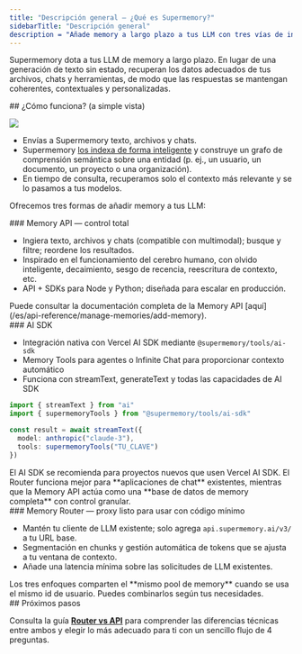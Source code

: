 ```yaml
---
title: "Descripción general — ¿Qué es Supermemory?"
sidebarTitle: "Descripción general"
description = "Añade memory a largo plazo a tus LLM con tres vías de integración: AI SDK, Memory API o Memory Router."
---
```


Supermemory dota a tus LLM de memory a largo plazo. En lugar de una generación de texto sin estado, recuperan los datos adecuados de tus archivos, chats y herramientas, de modo que las respuestas se mantengan coherentes, contextuales y personalizadas.

<div id="how-does-it-work-at-a-glance">
  ## ¿Cómo funciona? (a simple vista)
</div>

![](/images/overview-image.png)

* Envías a Supermemory texto, archivos y chats.
* Supermemory [los indexa de forma inteligente](/es/how-it-works) y construye un grafo de comprensión semántica sobre una entidad (p. ej., un usuario, un documento, un proyecto o una organización).
* En tiempo de consulta, recuperamos solo el contexto más relevante y se lo pasamos a tus modelos.

Ofrecemos tres formas de añadir memory a tus LLM:

<div id="memory-api-full-control">
  ### Memory API — control total
</div>

* Ingiera texto, archivos y chats (compatible con multimodal); busque y filtre; reordene los resultados.
* Inspirado en el funcionamiento del cerebro humano, con olvido inteligente, decaimiento, sesgo de recencia, reescritura de contexto, etc.
* API + SDKs para Node y Python; diseñada para escalar en producción.

<Info>
  Puede consultar la documentación completa de la Memory API [aquí](/es/api-reference/manage-memories/add-memory).
</Info>

<div id="ai-sdk">
  ### AI SDK
</div>

* Integración nativa con Vercel AI SDK mediante `@supermemory/tools/ai-sdk`
* Memory Tools para agentes o Infinite Chat para proporcionar contexto automático
* Funciona con streamText, generateText y todas las capacidades de AI SDK

```typescript
import { streamText } from "ai"
import { supermemoryTools } from "@supermemory/tools/ai-sdk"

const result = await streamText({
  model: anthropic("claude-3"),
  tools: supermemoryTools("TU_CLAVE")
})
```

<Info>
  El AI SDK se recomienda para proyectos nuevos que usen Vercel AI SDK. El Router funciona mejor para **aplicaciones de chat** existentes, mientras que la Memory API actúa como una **base de datos de memory completa** con control granular.
</Info>

<div id="memory-router-drop-in-proxy-with-minimal-code">
  ### Memory Router — proxy listo para usar con código mínimo
</div>

* Mantén tu cliente de LLM existente; solo agrega `api.supermemory.ai/v3/` a tu URL base.
* Segmentación en chunks y gestión automática de tokens que se ajusta a tu ventana de contexto.
* Añade una latencia mínima sobre las solicitudes de LLM existentes.

<Note>
  Los tres enfoques comparten el **mismo pool de memory** cuando se usa el mismo id de usuario. Puedes combinarlos según tus necesidades.
</Note>

<div id="next-steps">
  ## Próximos pasos
</div>

Consulta la guía [**Router vs API**](/es/routervsapi) para comprender las diferencias técnicas entre ambos y elegir lo más adecuado para ti con un sencillo flujo de 4 preguntas.